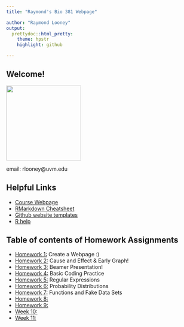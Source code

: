 ```yaml
---
title: "Raymond's Bio 381 Webpage"

author: "Raymond Looney"
output: 
  prettydoc::html_pretty:
    theme: hpstr
    highlight: github

---
```

## Welcome! 
<img src="2015-04-28 19.22.18.jpg" width="200" height="200" />

email: rlooney@uvm.edu

## Helpful Links   
* [Course Webpage](https://gotellilab.github.io/Bio381/)   
* [RMarkdown Cheatsheet](https://www.rstudio.com/wp-content/uploads/2015/02/rmarkdown-cheatsheet.pdf)   
* [Github website templates](https://github.com/jekyll/jekyll/wiki/Themes)   
* [R help](http://stackoverflow.com/questions/tagged/r) 

## Table of contents of Homework Assignments    
* [Homework 1: ](https://rlooney.github.io/Bio381_2018/) Create a Webpage :)
* [Homework 2: ](CauseAndEffect.html) Cause and Effect & Early Graph!
* [Homework 3: ](BeamerFun.pdf) Beamer Presentation!
* [Homework 4: ](Homework4.html) Basic Coding Practice
* [Homework 5: ](Homework_5.html) Regular Expressions
* [Homework 6: ](Homework6.html) Probability Distributions 
* [Homework 7: ](Homework7.html) Functions and Fake Data Sets
* [Homework 8: ]()
* [Homework 9: ](#id-section9)   
* [Week 10: ](#id-section10)
* [Week 11: ](#id-section11)
